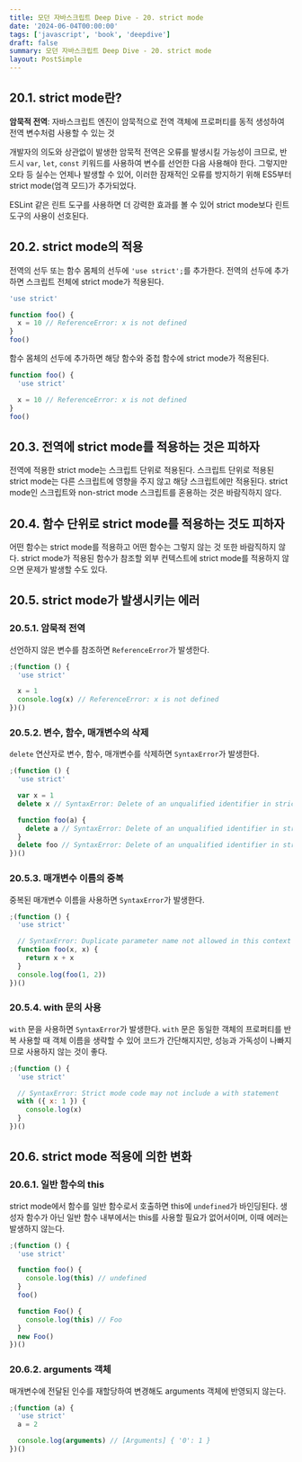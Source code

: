 ```yaml
---
title: 모던 자바스크립트 Deep Dive - 20. strict mode
date: '2024-06-04T00:00:00'
tags: ['javascript', 'book', 'deepdive']
draft: false
summary: 모던 자바스크립트 Deep Dive - 20. strict mode
layout: PostSimple
---
```


## 20.1. strict mode란?

**암묵적 전역**: 자바스크립트 엔진이 암묵적으로 전역 객체에 프로퍼티를 동적 생성하여 전역 변수처럼 사용할 수 있는 것

개발자의 의도와 상관없이 발생한 암묵적 전역은 오류를 발생시킬 가능성이 크므로, 반드시 `var`, `let`, `const` 키워드를 사용하여 변수를 선언한 다음 사용해야 한다. 그렇지만 오타 등 실수는 언제나 발생할 수 있어, 이러한 잠재적인 오류를 방지하기 위해 ES5부터 strict mode(엄격 모드)가 추가되었다.

ESLint 같은 린트 도구를 사용하면 더 강력한 효과를 볼 수 있어 strict mode보다 린트 도구의 사용이 선호된다.

## 20.2. strict mode의 적용

전역의 선두 또는 함수 몸체의 선두에 `'use strict';`를 추가한다. 전역의 선두에 추가하면 스크립트 전체에 strict mode가 적용된다.

```js
'use strict'

function foo() {
  x = 10 // ReferenceError: x is not defined
}
foo()
```

함수 몸체의 선두에 추가하면 해당 함수와 중첩 함수에 strict mode가 적용된다.

```js
function foo() {
  'use strict'

  x = 10 // ReferenceError: x is not defined
}
foo()
```

## 20.3. 전역에 strict mode를 적용하는 것은 피하자

전역에 적용한 strict mode는 스크립트 단위로 적용된다. 스크립트 단위로 적용된 strict mode는 다른 스크립트에 영향을 주지 않고 해당 스크립트에만 적용된다. strict mode인 스크립트와 non-strict mode 스크립트를 혼용하는 것은 바람직하지 않다.

## 20.4. 함수 단위로 strict mode를 적용하는 것도 피하자

어떤 함수는 strict mode를 적용하고 어떤 함수는 그렇지 않는 것 또한 바람직하지 않다. strict mode가 적용된 함수가 참조할 외부 컨텍스트에 strict mode를 적용하지 않으면 문제가 발생할 수도 있다.

## 20.5. strict mode가 발생시키는 에러

### 20.5.1. 암묵적 전역

선언하지 않은 변수를 참조하면 `ReferenceError`가 발생한다.

```js
;(function () {
  'use strict'

  x = 1
  console.log(x) // ReferenceError: x is not defined
})()
```

### 20.5.2. 변수, 함수, 매개변수의 삭제

`delete` 연산자로 변수, 함수, 매개변수를 삭제하면 `SyntaxError`가 발생한다.

```js
;(function () {
  'use strict'

  var x = 1
  delete x // SyntaxError: Delete of an unqualified identifier in strict mode.

  function foo(a) {
    delete a // SyntaxError: Delete of an unqualified identifier in strict mode.
  }
  delete foo // SyntaxError: Delete of an unqualified identifier in strict mode.
})()
```

### 20.5.3. 매개변수 이름의 중복

중복된 매개변수 이름을 사용하면 `SyntaxError`가 발생한다.

```js
;(function () {
  'use strict'

  // SyntaxError: Duplicate parameter name not allowed in this context
  function foo(x, x) {
    return x + x
  }
  console.log(foo(1, 2))
})()
```

### 20.5.4. with 문의 사용

`with` 문을 사용하면 `SyntaxError`가 발생한다. `with` 문은 동일한 객체의 프로퍼티를 반복 사용할 때 객체 이름을 생략할 수 있어 코드가 간단해지지만, 성능과 가독성이 나빠지므로 사용하지 않는 것이 좋다.

```js
;(function () {
  'use strict'

  // SyntaxError: Strict mode code may not include a with statement
  with ({ x: 1 }) {
    console.log(x)
  }
})()
```

## 20.6. strict mode 적용에 의한 변화

### 20.6.1. 일반 함수의 this

strict mode에서 함수를 일반 함수로서 호출하면 this에 `undefined`가 바인딩된다. 생성자 함수가 아닌 일반 함수 내부에서는 this를 사용할 필요가 없어서이며, 이때 에러는 발생하지 않는다.

```js
;(function () {
  'use strict'

  function foo() {
    console.log(this) // undefined
  }
  foo()

  function Foo() {
    console.log(this) // Foo
  }
  new Foo()
})()
```

### 20.6.2. arguments 객체

매개변수에 전달된 인수를 재할당하여 변경해도 arguments 객체에 반영되지 않는다.

```js
;(function (a) {
  'use strict'
  a = 2

  console.log(arguments) // [Arguments] { '0': 1 }
})()
```
